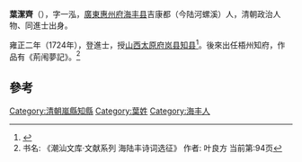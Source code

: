 {{refimprove|time=2019-08-24T02:26:20+00:00}}
'''葉潔齊'''（{{bd|1698年||1731年|}}），字一泓，[[廣東|廣東]][[惠州府|惠州府]][[海丰县|海丰县]]吉康都（今陆河螺溪）人，清朝政治人物、同進士出身。

雍正二年（1724年），登進士，授[[山西|山西]][[太原府|太原府]][[岚县|岚县]][[知县|知县]]<ref>{{cite news|title=海陆丰进士名录|url=http://www.hfarc.gov.cn/news/html/?1448.html|accessdate=2013-08-22|newspaper=海丰档案信息网|deadurl=yes|archiveurl=https://archive.is/20130819091205/http://www.hfarc.gov.cn/news/html/?1448.html|archivedate=2013-08-19}}</ref>。後來出任梧州知府，作品有《荊闱夢記》。<ref> 书名: 《潮汕文库·文献系列 海陆丰诗词选征》 作者: 叶良方 当前第:94页</ref>

==參考==
{{reflist}}
{{清朝人物小作品}}
{{雍正二年甲辰科殿試金榜}}
{{DEFAULTSORT:Ye叶}}

[[Category:清朝嵐縣知縣|Category:清朝嵐縣知縣]]
[[Category:葉姓|Category:葉姓]]
[[Category:海丰人|Category:海丰人]]